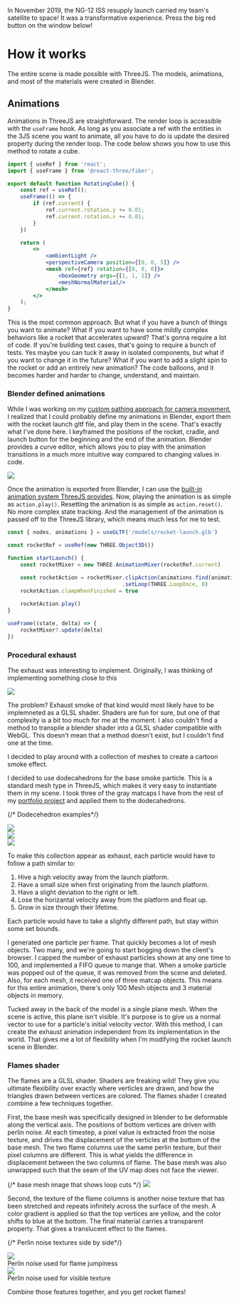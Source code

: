 
In November 2019, the NG-12 ISS resupply launch carried my team's satellite to space! It was a transformative experience. Press the big red button on the window below!

<div className="h-150">
<Canvas>
    <ambientLight />
    <perspectiveCamera position={[-0.2, 3.6, 6.5]} />
    <OrbitControls />
    <RocketLaunch />
</Canvas>
</div>

# How it works 
The entire scene is made possible with ThreeJS. The models, animations, and most of the materials were created in Blender. 

## Animations
Animations in ThreeJS are straightforward. The render loop is accessible with the `useFrame` hook. As long as you associate a ref with the entities in the 3JS scene you want to animate, all you have to do is update the desired property during the render loop. The code below shows you how to use this method to rotate a cube.

```jsx
import { useRef } from 'react';
import { useFrame } from '@react-three/fiber';

export default function RotatingCube() {
    const ref = useRef();
    useFrame(() => {
        if (ref.current) {
            ref.current.rotation.y += 0.01;
            ref.current.rotation.x += 0.01;
        }
    })

    return (
        <>
            <ambientLight />
            <perspectiveCamera position={[0, 0, 5]} />
            <mesh ref={ref} rotation={[0, 0, 0]}>
                <boxGeometry args={[1, 1, 1]} />
                <meshNormalMaterial/>
            </mesh>
        </>
    );
}
```

This is the most common approach. But what if you have a bunch of things you want to animate? What if you want to have some mildly complex behaviors like a rocket that accelerates upward? That's gonna require a lot of code. If you're building test cases, that's going to require a bunch of tests. Yes maybe you can tuck it away in isolated components, but what if you want to change it in the future? What if you want to add a slight spin to the rocket or add an entirely new animation? The code balloons, and it becomes harder and harder to change, understand, and maintain. 

### Blender defined animations
While I was working on my [custom pathing approach for camera movement](camera-animations), I realized that I could probably define my animations in Blender, export them with the rocket launch gltf file, and play them in the scene. That's exactly what I've done here. I keyframed the positions of the rocket, cradle, and launch button for the beginning and the end of the animation. Blender provides a curve editor, which allows you to play with the animation transitions in a much more intuitive way compared to changing values in code. 

![](/pics/blender-rocket-animation-editor.png)

Once the animation is exported from Blender, I can use the [built-in animation system ThreeJS provides](https://threejs.org/docs/#manual/en/introduction/Animation-system). Now, playing the animation is as simple as `action.play()`. Resetting the animation is as simple as `action.reset()`. No more complex state tracking. And the management of the animation is passed off to the ThreeJS library, which means much less for me to test. 

```jsx
const { nodes, animations } = useGLTF('/models/rocket-launch.glb')

const rocketRef = useRef(new THREE.Object3D())

function startLaunch() {
    const rocketMixer = new THREE.AnimationMixer(rocketRef.current)

    const rocketAction = rocketMixer.clipAction(animations.find(animation => animation.name === 'rocketAction'))
                                    .setLoop(THREE.LoopOnce, 0)
    rocketAction.clampWhenFinished = true 
    
    rocketAction.play()
}

useFrame((state, delta) => {
    rocketMixer?.update(delta)
})
```

### Procedural exhaust
The exhaust was interesting to implement. Originally, I was thinking of implementing something close to this

![](/pics/antares-exhaust-ref.png)

The problem? Exhaust smoke of that kind would most likely have to be implemneted as a GLSL shader. Shaders are fun for sure, but one of that complexity is a bit too much for me at the moment. I also couldn't find a method to transpile a blender shader into a GLSL shader compatible with WebGL. This doesn't mean that a method doesn't exist, but I couldn't find one at the time.

I decided to play around with a collection of meshes to create a cartoon smoke effect.

I decided to use dodecahedrons for the base smoke particle. This is a standard mesh type in ThreeJS, which makes it very easy to instantiate them in my scene. I took three of the gray matcaps I have from the rest of my [portfolio project](lessons-from-a-3d-portfolio.mdx) and applied them to the dodecahedrons. 

{/* Dodecehedron examples*/}
<div class="flex flex-row justify-between h-100 gap-4 items-center">
    <div class="flex flex-col">
        <Canvas>
            <ambientLight />
            <perspectiveCamera position={[0, 0, 1]} />
            <ExhaustParticle color={"rock-gray"} />
        </Canvas>
        <img src="/matcaps/rock-gray.png" width={100} height={100}/>
    </div>
    <div class="flex flex-col">
        <Canvas>
            <ambientLight />
            <perspectiveCamera position={[0, 0, 1]} />
            <ExhaustParticle color={"phx-gray"} />
        </Canvas>
        <img src="/matcaps/phx-gray.png" width={100} height={100}/>
    </div>
    <div class="flex flex-col">
        <Canvas>
            <ambientLight />
            <perspectiveCamera position={[0, 0, 1]} />
            <ExhaustParticle color={"dish-support"} />
        </Canvas>
        <img src="/matcaps/dish-support.png" width={100} height={100}/>
    </div>
</div>

To make this collection appear as exhaust, each particle would have to follow a path similar to:

1. Hive a high velocity away from the launch platform.
2. Have a small size when first originating from the launch platform.
3. Have a slight deviation to the right or left.
4. Lose the horizantal velocity away from the platform and float up.
5. Grow in size through their lifetime.

Each particle would have to take a slightly different path, but stay within some set bounds.

I generated one particle per frame. That quickly becomes a lot of mesh objects. Two many, and we're going to start bogging down the client's browser. I capped the number of exhaust particles shown at any one time to 100, and implemented a FIFO queue to mange that. When a smoke particle was popped out of the queue, it was removed from the scene and deleted. Also, for each mesh, it received one of three matcap objects. This means for this entire animation, there's only 100 Mesh objects and 3 material objects in memory.

Tucked away in the back of the model is a single plane mesh. When the scene is active, this plane isn't visible. It's purpose is to give us a normal vector to use for a particle's initial velocity vector. With this method, I can create the exhaust animation independent from its implementation in the world. That gives me a lot of flexibility when I'm modifying the rocket launch scene in Blender.  


### Flames shader
The flames are a GLSL shader. Shaders are freaking wild! They give you ultimate flexibility over exactly where verticles are drawn, and how the triangles drawn between vertices are colored. The flames shader I created combine a few techniques together.

First, the base mesh was specifically designed in blender to be deformable along the vertical axis. The positions of bottom vertices are driven with perlin noise. At each timestep, a pixel value is extracted from the noise texture, and drives the displacement of the verticles at the bottom of the base mesh. The two flame columns use the same perlin texture, but their pixel columns are different. This is what yields the difference in displacement between the two columns of flame. The base mesh was also unwrapped such that the seam of the UV map does not face the viewer.

{/* base mesh image that shows loop cuts */}
![](/pics/flames-base-mesh.png)

Second, the texture of the flame columns is another noise texture that has been stretched and repeats infinitely across the surface of the mesh. A color gradient is applied so that the top vertices are yellow, and the color shifts to blue at the bottom. The final material carries a transparent property. That gives a translucent effect to the flames. 

{/* Perlin noise textures side by side*/}
<div class="flex flex-row justify-between h-100 w-full gap-4">
    <div class="flex flex-col">
        <img src="/textures/jumpy-perlin.png" width={300} height={300}/>
        <div>Perlin noise used for flame jumpiness</div>
    </div>
    <div class="flex flex-col">
        <img src="/textures/perlin.png" width={300} height={300}/>
        <div>Perlin noise used for visible texture</div>
    </div>
</div>

Combine those features together, and you get rocket flames!


